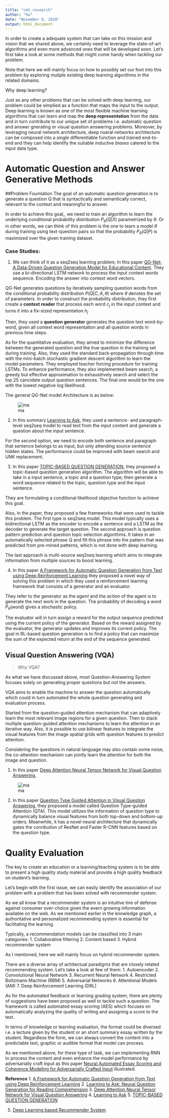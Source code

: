 ```yaml
---
title: "cmt_research"
author: "hw"
date: "November 9, 2018"
output: html_document
---
```



In order to create a adequate system that can take on this mission and vision that we shared above, we certainly need to leverage the state-of-art algorithms and even more advanced ones that will be developed soon. Let's first take a look at some methods that might come handy when tackling our problem.

Note that here we will mainly focus on how to possibly set our foot into this problem by exploring muliple existing deep learning algorithms in the related domains.

Why deep learning? 

Just as any other problems that can be solved with deep learning, our problem could be simplied as a function that maps the input to the output. Deep learning is known as one of the most flexible machine learning algorithms that can learn and map the **deep representation** from the data and in turn contribute to our unique set of problems i.e. automatic question and answer gnerating or visual question answering problems. Moreover, by leveraging neural network architecture, deep nueral networks architecture can be composed into a single differentiable function and trained end-to-end and they can help identify the suitable *inductive* *biases* catered to the input data type. 

# Automatic Question and Answer Generative Methods

##Problem Foumlation
The goal of an automatic question generation is to generate a question Q that is syntactically and semantically correct, relevant to the context and meaningful to answer. 

In order to achieve this goal,, we need to train an algorithm to learn the underlying conditional probability distribution $P_{\theta}(Q|X)$ parametrized by $\theta$. Or in other words, we can think of this problem is the one to learn a model $\theta$ during training using text-question pairs so that the probability $P_{\theta}(Q|P)$ is maximized over the given training dataset. 

### Case Studies: 
1. We can think  of it as a seq2seq learning problem; In this paper [QG-Net: A Data-Driven Question Generation Model
for Educational Content](http://www.princeton.edu/~shitingl/papers/18l@s-qgen.pdf). They use a bi-directional LSTM network to process the input context words sequence. Encoding the answer into context word vectors.

QG-Net generates questions by iteratively sampling question words from the conditional probability distribution $P(Q|C,A,\theta)$ where $\theta$ denotes the set of parameters. In order to construct the probability distribution, they first create a **context reader** that process each word $c_j$ in the input context and turns it into a fix-sized representation $h_j$

Then, they used a **question generator** generates the question text word-by-word, given all context word representation and all question words in previous time steps. 

As for the quantitative evaluation, they aimed to minimize the difference between the generated question and the true question in the training set during training. Also, they used the standard back-propagation through time with the mini-batch stochastic gradient descent algorithm to learn the model parameters. They employed teacher forcing procedure for training LSTMs. To enhance performance, they also implemented beam search, a greedy but effective approximation to exhausitively search and select the top 25 cancidate output question sentences. The final one would be the one with the lowest negative log likelihood. 

The general QG-Net model Architecture is as below: 


![ma](qgnet.png)



2. In this summary [Learning to Ask](http://www.cs.cornell.edu/~xdu/papers/acl17_dsc_poster.pdf), they used a sentence- and paragraph-level seq2seq model to read text from the input content and generate a question about the input sentence. 

For the second option, we need to encode both sentence and paragraph that sentence belongs to as input, but only attending source sentence hidden states. The performance could be improved with beam search and UNK replacement. 


3. In this paper [TOPIC-BASED QUESTION GENERATION](https://openreview.net/pdf?id=rk3pnae0b), they proposed a topic-based question generation algorithm. The algorithm will be able to take in a input sentence, a topic and a question type; then generate a word sequence related to the topic, question type and the input sentence. 

They are formulating a conditional likelihood objective function to achieve this goal. 

Also, in the paper, they proposed a few frameworks that were used to tackle this problem. The first type is seq2seq model. This model typically uses a bidirectional LSTM as the encoder to encode a sentence and a LSTM as the decoder to generate the target question. 
The second approach is question pattern prediction and question topic selection algorithms. It takes in an automatically selected phrase Q and fill this phrase into the pattern that was predicted from pre-mined patterns, which is not done with deep learning. 

The last approach is multi-source seq2seq learning which aims to integrate information from multiple sources to boost learning. 


4. In this paper [A Framework for Automatic Question Generation from Text
using Deep Reinforcement Learning](https://arxiv.org/pdf/1808.04961.pdf) they proposed a novel way of solving this problem in which they used a reinforcement learning framework that consists of a generator and an evaluator. 

They refer to the generator as the $agent$ and the $action$ of the agent is to generate the next work in the question. The probability of decoding a word $P_{\theta}(word)$ gives a stochastic policy. 

The evaluator will in turn assign a reward for the output sequence predicted using the current policy of the generator. Based on the reward assigned by the evaluator, the generator updates and improves its current policy. The goal in RL-based question generation is to find a policy that can maximize the sum of the expected return at the end of the sequence generated. 

## Visual Question Answering (VQA)

> Why VQA?

As what we have discussed above, most Question-Answering System focuses solely on generating proper questions but not the answers. 

VQA aims to enable the machine to answer the question automatically which could in turn automated the whole question generating and evaluation process. 


Started from the question-guided attention mechanism that can adaptively learn the most relevant image regions for a given question. Then to stack multiple question-guided attention mechanisms to learn the attention in an iterative way. Also, it is possible to use bilinear features to integrate the visual features from the image spatial grids with question features to predict attention.

Considering the questions in natural language may also contain some noise, the co-attention mechanism can jointly learn the attention for both the image and question.


1. In this paper [Deep Attention Neural Tensor Network for
Visual Question Answering](http://openaccess.thecvf.com/content_ECCV_2018/papers/Yalong_Bai_Deep_Attention_Neural_ECCV_2018_paper.pdf),

![ma](vqa.png)

2. In this paper [Question Type Guided Attention in Visual Question
Answering](https://arxiv.org/pdf/1804.02088.pdf), they proposed a model called Question Type-guided Attention (QTA). This model utilizes the information of question type to dynamically balance visual features from both top-down and bottom-up orders. Meanwhile, it has a novel neural architecture that dynamically gates the conribution of ResNet and Faster R-CNN features based on the question type.

# Quality Evaluation 

The key to create an education or a learning/teaching system is to be able to present a high quality study material and provide a high quality feedback on student's learning. 

Let's begin with the first issue, we can easily identify the association of our problem with a problem that has been solved with recommender system. 

As we all know that a recommender system is an intuitive line of defense against consumer over-choice given the evern growing information available on the web. As we mentioned earlier in the knowledge graph, a authoritative and personalized recommending system is essential for facilitating the learning. 

Typically, a recommendation models can be classified into 3 main categories: 
1. Collaborative filtering
2. Content based 
3. Hybrid recommender system 

As I mentioned, here we will mainly focus on hybrid recommender system. 

There are a diverse array of achitectual paradigms that are closely related recommending system. Let's take a look at few of them: 
1. Autoencoder 
2. Convolutional Neural Network 
3. Recurrent Neural Network 
4. Restricted Boltzmann Machine (RBM)
5. Adversarial Networks
6. Attentional Models (AM)
7. Deep Reinforcement Learning (DRL)

As for the automated feedback or learning grading system, there are plenty of suggestions have been proposed as well to tackle such a question. The framework is called automated essay scoring (AES) which focuses on automatically analyzing the quality of writing and assigning a score to the text. 

In terms of knowledge or learning evaluation, the format could be diversed i.e. a lecture given by the student or an short summary essay written by the student. Regardless the form, we can always convert the content into a predictable text, graphic or audible format that model can process. 

As we mentioned above, for these type of task, we can implementing RNN to process the content and even enhance the model performance by adversarially craft input as this paper [Neural Automated Essay Scoring and Coherence Modeling for
Adversarially Crafted Input](http://aclweb.org/anthology/N18-1024) illustrated.



**Reference** 
1. [A Framework for Automatic Question Generation from Text
using Deep Reinforcement Learning](https://arxiv.org/pdf/1808.04961.pdf)
2. [Learning to Ask: Neural Question Generation for
Reading Comprehension](https://arxiv.org/pdf/1705.00106.pdf)
3. [Deep Attention Neural Tensor Network for
Visual Question Answering](http://openaccess.thecvf.com/content_ECCV_2018/papers/Yalong_Bai_Deep_Attention_Neural_ECCV_2018_paper.pdf)
4. [Learning to Ask](http://www.cs.cornell.edu/~xdu/papers/acl17_dsc_poster.pdf)
5. [TOPIC-BASED QUESTION GENERATION](https://openreview.net/pdf?id=rk3pnae0b)


5. [Deep Learning based Recommender System](https://arxiv.org/pdf/1707.07435.pdf)
